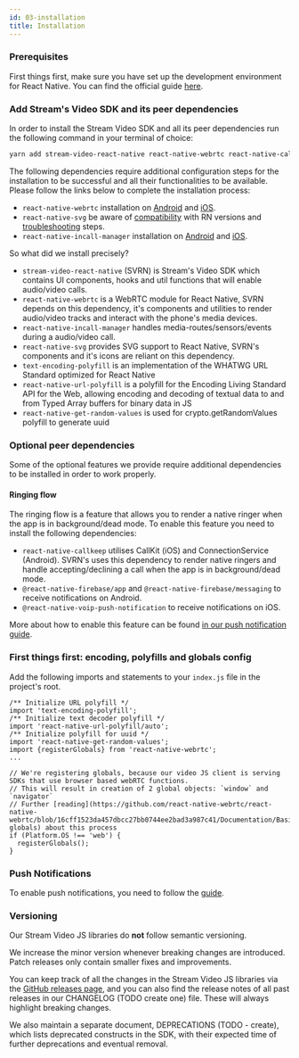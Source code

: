 ```yaml
---
id: 03-installation
title: Installation
---
```


### Prerequisites

First things first, make sure you have set up the development environment for React Native.
You can find the official guide [here](https://reactnative.dev/docs/environment-setup).


### Add Stream's Video SDK and its peer dependencies

In order to install the Stream Video SDK and all its peer dependencies run the following command in your terminal of choice:
```bash
yarn add stream-video-react-native react-native-webrtc react-native-callkeep react-native-incall-manager react-native-svg text-encoding-polyfill react-native-url-polyfill react-native-get-random-values
```

The following dependencies require additional configuration steps for the installation to be successful and all their functionalities to be available.
Please follow the links below to complete the installation process:

- `react-native-webrtc` installation on [Android](https://github.com/react-native-webrtc/react-native-webrtc/blob/master/Documentation/AndroidInstallation.md) and [iOS](https://github.com/react-native-webrtc/react-native-webrtc/blob/master/Documentation/iOSInstallation.md).
- `react-native-svg` be aware of [compatibility](https://github.com/software-mansion/react-native-svg#supported-react-native-versions) with RN versions and [troubleshooting](https://github.com/software-mansion/react-native-svg#troubleshooting) steps.
- `react-native-incall-manager` installation on [Android](https://github.com/react-native-webrtc/react-native-incall-manager#android) and [iOS](https://github.com/react-native-webrtc/react-native-incall-manager#ios).

So what did we install precisely?

- `stream-video-react-native` (SVRN) is Stream's Video SDK which contains UI components, hooks and util functions that will enable audio/video calls.
- `react-native-webrtc` is a WebRTC module for React Native, SVRN depends on this dependency, it's components and utilities to render audio/video tracks and interact with the phone's media devices.
- `react-native-incall-manager` handles media-routes/sensors/events during a audio/video call.
- `react-native-svg` provides SVG support to React Native, SVRN's components and it's icons are reliant on this dependency.
- `text-encoding-polyfill` is an implementation of the WHATWG URL Standard optimized for React Native
- `react-native-url-polyfill` is a polyfill for the Encoding Living Standard API for the Web, allowing encoding and decoding of textual data to and from Typed Array buffers for binary data in JS
- `react-native-get-random-values` is used for crypto.getRandomValues polyfill to generate uuid

### Optional peer dependencies
Some of the optional features we provide require additional dependencies to be installed in order to work properly.

#### Ringing flow
The ringing flow is a feature that allows you to render a native ringer when the app is in background/dead mode.
To enable this feature you need to install the following dependencies:
- `react-native-callkeep` utilises CallKit (iOS) and ConnectionService (Android). SVRN's uses this dependency to render native ringers and handle accepting/declining a call when the app is in background/dead mode.
- `@react-native-firebase/app` and `@react-native-firebase/messaging` to receive notifications on Android.
- `@react-native-voip-push-notification` to receive notifications on iOS.

More about how to enable this feature can be found [in our push notification guide](../../advanced/02-push-notifications/).

### First things first: encoding, polyfills and globals config

Add the following imports and statements to your `index.js` file in the project's root.

```tsx
/** Initialize URL polyfill */
import 'text-encoding-polyfill';
/** Initialize text decoder polyfill */
import 'react-native-url-polyfill/auto';
/** Initialize polyfill for uuid */
import 'react-native-get-random-values';
import {registerGlobals} from 'react-native-webrtc';
...

// We're registering globals, because our video JS client is serving SDKs that use browser based webRTC functions.
// This will result in creation of 2 global objects: `window` and `navigator`
// Further [reading](https://github.com/react-native-webrtc/react-native-webrtc/blob/16cff1523da457dbcc27bb0744ee2bad3a987c41/Documentation/BasicUsage.md#registering-globals) about this process
if (Platform.OS !== 'web') {
  registerGlobals();
}
```

### Push Notifications
To enable push notifications, you need to follow the [guide](../../advanced/02-push-notifications/).

### Versioning

Our Stream Video JS libraries do **not** follow semantic versioning.

We increase the minor version whenever breaking changes are introduced. Patch releases only contain smaller fixes and improvements.

You can keep track of all the changes in the Stream Video JS libraries via the [GitHub releases page](https://github.com/GetStream/stream-video-js/releases), and you can also find the release notes of all past releases in our CHANGELOG (TODO create one) file. These will always highlight breaking changes.

We also maintain a separate document, DEPRECATIONS (TODO - create), which lists deprecated constructs in the SDK, with their expected time of further deprecations and eventual removal.
